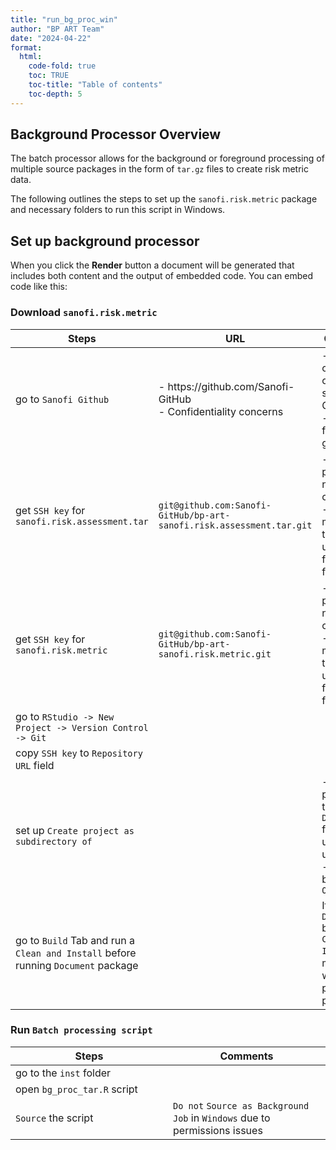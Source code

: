 ```yaml
---
title: "run_bg_proc_win"
author: "BP ART Team"
date: "2024-04-22"
format:
  html:
    code-fold: true
    toc: TRUE
    toc-title: "Table of contents"
    toc-depth: 5
---
```


## **Background Processor Overview**

The batch processor allows for the background or foreground processing of multiple source packages in the form of `tar.gz` files to create risk metric data.

The following outlines the steps to set up the `sanofi.risk.metric` package and necessary folders to run this script in Windows.

## **Set up background processor**

When you click the **Render** button a document will be generated that includes both content and the output of embedded code. You can embed code like this:

### Download `sanofi.risk.metric`

::: {#tbl:download-table}
| Steps       | URL                                                | Comments  |                                               |                                                                                                          
|------------------|------------------|------------------|
| go to `Sanofi Github` | \- https://github.com/Sanofi-GitHub <br> - Confidentiality concerns | \- This will change to open source on GitHub <br> - need to follow `OSPO` guidelines  | 
| get `SSH key` for `sanofi.risk.assessment.tar` | `git@github.com:Sanofi-GitHub/bp-art-sanofi.risk.assessment.tar.git` | \-  The package name will change  <br> - at the moment, this has two utility functions for tar files |  
| get `SSH key` for `sanofi.risk.metric` | `git@github.com:Sanofi-GitHub/bp-art-sanofi.risk.metric.git` | \-  The package name will change  <br> - at the moment, this has two utility functions for tar files |  
| go to `RStudio -> New Project -> Version Control -> Git` | | | 
| copy `SSH key` to `Repository URL` field | | |
| set up `Create project as subdirectory of` | | \- set up project in the `Documents` folder under your user name <br> - This can be in your `OneDrive` |
| go to `Build` Tab and run a `Clean and Install` before running `Document` package | | If you run `Document` before `Clean and Install`, it may not work due to permissions problems |
:::

### Run `Batch processing script`

::: {#tbl:run-batch-processor-table}
| Steps       | Comments  |                                               |                                                                                                        
|------------------|------------------|  
| go to the `inst` folder | |
| open `bg_proc_tar.R` script | |
| `Source` the script | `Do not` `Source as Background Job` in `Windows` due to permissions issues |
:::
